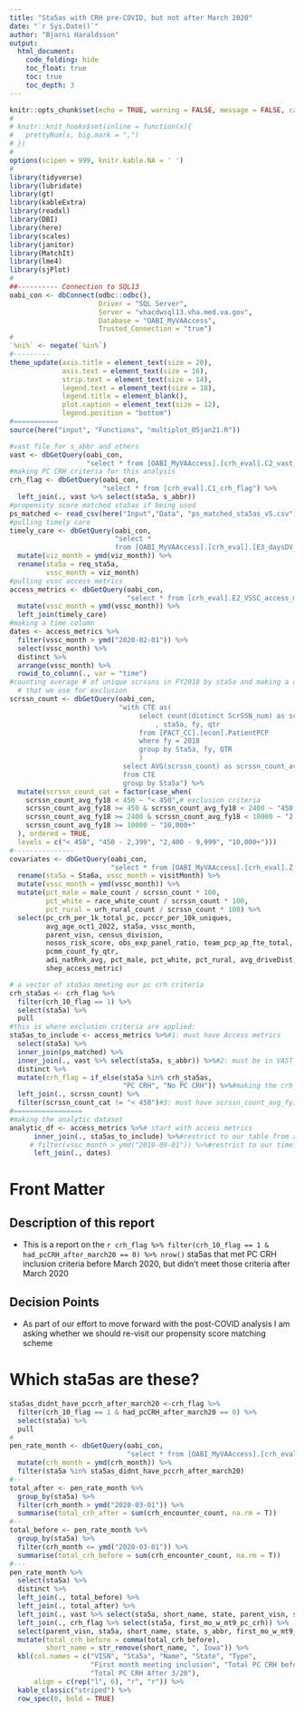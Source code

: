 ```yaml
---
title: "Sta5as with CRH pre-COVID, but not after March 2020"
date: "`r Sys.Date()`"
author: "Bjarni Haraldsson"
output: 
  html_document:
    code_folding: hide
    toc_float: true
    toc: true
    toc_depth: 3
---
```


```r
knitr::opts_chunk$set(echo = TRUE, warning = FALSE, message = FALSE, cache = FALSE, fig.width = 10, fig.height = 10)
#
# knitr::knit_hooks$set(inline = function(x){
#   prettyNum(x, big.mark = ",")
# })
#
options(scipen = 999, knitr.kable.NA = ' ')
#
library(tidyverse)
library(lubridate)
library(gt)
library(kableExtra)
library(readxl)
library(DBI)
library(here)
library(scales)
library(janitor)
library(MatchIt)
library(lme4)
library(sjPlot)
#
##---------- Connection to SQL13
oabi_con <- dbConnect(odbc::odbc(),
                      Driver = "SQL Server",
                      Server = "vhacdwsql13.vha.med.va.gov",
                      Database = "OABI_MyVAAccess",
                      Trusted_Connection = "true")
#
`%ni%` <- negate(`%in%`)
#---------
theme_update(axis.title = element_text(size = 20),
             axis.text = element_text(size = 16),
             strip.text = element_text(size = 14),
             legend.text = element_text(size = 18),
             legend.title = element_blank(),
             plot.caption = element_text(size = 12),
             legend.position = "bottom")
#===========
source(here("input", "Functions", "multiplot_05jan21.R"))
```

```r
#vast file for s_abbr and others
vast <- dbGetQuery(oabi_con,
                   "select * from [OABI_MyVAAccess].[crh_eval].C2_vast_from_a06")
#making PC CRH criteria for this analysis
crh_flag <- dbGetQuery(oabi_con,
                       "select * from [crh_eval].C1_crh_flag") %>%
  left_join(., vast %>% select(sta5a, s_abbr))
#propensity score matched sta5as if being used
ps_matched <- read_csv(here("Input","Data", "ps_matched_sta5as_v5.csv"))
#pulling timely care
timely_care <- dbGetQuery(oabi_con,
                          "select *
                          from [OABI_MyVAAccess].[crh_eval].[E3_daysDV_month_sta5a]") %>%
  mutate(viz_month = ymd(viz_month)) %>%
  rename(sta5a = req_sta5a,
         vssc_month = viz_month)
#pulling vssc access metrics
access_metrics <- dbGetQuery(oabi_con,
                             "select * from [crh_eval].E2_VSSC_access_metrics") %>%
  mutate(vssc_month = ymd(vssc_month)) %>%
  left_join(timely_care)
#making a time column
dates <- access_metrics %>%
  filter(vssc_month > ymd("2020-02-01")) %>%
  select(vssc_month) %>%
  distinct %>%
  arrange(vssc_month) %>%
  rowid_to_column(., var = "time")
#counting average # of unique scrssns in FY2018 by sta5a and making a categorical variable
  # that we use for exclusion
scrssn_count <- dbGetQuery(oabi_con,
                           "with CTE as(
                            	select count(distinct ScrSSN_num) as scrssn_count
                            		, sta5a, fy, qtr
                            	from [PACT_CC].[econ].PatientPCP
                            	where fy = 2018
                            	group by Sta5a, fy, QTR
                            	)
                            select AVG(scrssn_count) as scrssn_count_avg_fy18, sta5a
                            from CTE
                            group by Sta5a") %>%
  mutate(scrssn_count_cat = factor(case_when(
    scrssn_count_avg_fy18 < 450 ~ "< 450",# exclusion criteria
    scrssn_count_avg_fy18 >= 450 & scrssn_count_avg_fy18 < 2400 ~ "450 - 2,399",
    scrssn_count_avg_fy18 >= 2400 & scrssn_count_avg_fy18 < 10000 ~ "2,400 - 9,999",
    scrssn_count_avg_fy18 >= 10000 ~ "10,000+"
  ), ordered = TRUE,
  levels = c("< 450", "450 - 2,399", "2,400 - 9,999", "10,000+")))
#---------------
covariates <- dbGetQuery(oabi_con,
                         "select * from [OABI_MyVAAccess].[crh_eval].Z_analytic_df") %>%
  rename(sta5a = Sta6a, vssc_month = visitMonth) %>%
  mutate(vssc_month = ymd(vssc_month)) %>%
  mutate(pct_male = male_count / scrssn_count * 100,
         pct_white = race_white_count / scrssn_count * 100,
         pct_rural = urh_rural_count / scrssn_count * 100) %>%
  select(pc_crh_per_1k_total_pc, pcccr_per_10k_uniques,
         avg_age_oct1_2022, sta5a, vssc_month, 
         parent_visn, census_division,
         nosos_risk_score, obs_exp_panel_ratio, team_pcp_ap_fte_total,
         pcmm_count_fy_qtr,
         adi_natRnk_avg, pct_male, pct_white, pct_rural, avg_driveDist,
         shep_access_metric)
```

```r
# a vector of sta5as meeting our pc crh criteria
crh_sta5as <- crh_flag %>%
  filter(crh_10_flag == 1) %>%
  select(sta5a) %>%
  pull
#this is where exclusion criteria are applied:
sta5as_to_include <- access_metrics %>%#1: must have Access metrics
  select(sta5a) %>%
  inner_join(ps_matched) %>%
  inner_join(., vast %>% select(sta5a, s_abbr)) %>%#2: must be in VAST
  distinct %>%
  mutate(crh_flag = if_else(sta5a %in% crh_sta5as, 
                            "PC CRH", "No PC CRH")) %>%#making the crh_flag
  left_join(., scrssn_count) %>%
  filter(scrssn_count_cat != "< 450")#3: must have scrssn_count_avg_fy18 >= 450
#=================
#making the analytic dataset
analytic_df <- access_metrics %>%# start with access metrics
      inner_join(., sta5as_to_include) %>%#restrict to our table from above
     # filter(vssc_month > ymd("2019-09-01")) %>%#restrict to our timeframe
      left_join(., dates)
```

# Front Matter  

## Description of this report  

* This is a report on the `r crh_flag %>% filter(crh_10_flag == 1 & had_pcCRH_after_march20 == 0) %>% nrow()` sta5as that met PC CRH inclusion criteria before March 2020, but didn't meet those criteria after March 2020

## Decision Points  

* As part of our effort to move forward with the post-COVID analysis I am asking whether we should re-visit our propensity score matching scheme
    
# Which sta5as are these?  


```r
sta5as_didnt_have_pccrh_after_march20 <-crh_flag %>% 
  filter(crh_10_flag == 1 & had_pcCRH_after_march20 == 0) %>%
  select(sta5a) %>%
  pull
#
pen_rate_month <- dbGetQuery(oabi_con,
                             "select * from [OABI_MyVAAccess].[crh_eval].B1_crh_penRate") %>%
  mutate(crh_month = ymd(crh_month)) %>%
  filter(sta5a %in% sta5as_didnt_have_pccrh_after_march20)
#--
total_after <- pen_rate_month %>%
  group_by(sta5a) %>%
  filter(crh_month > ymd("2020-03-01")) %>%
  summarise(total_crh_after = sum(crh_encounter_count, na.rm = T))
#--
total_before <- pen_rate_month %>%
  group_by(sta5a) %>%
  filter(crh_month <= ymd("2020-03-01")) %>%
  summarise(total_crh_before = sum(crh_encounter_count, na.rm = T))
#---
pen_rate_month %>%
  select(sta5a) %>%
  distinct %>%
  left_join(., total_before) %>%
  left_join(., total_after) %>%
  left_join(., vast %>% select(sta5a, short_name, state, parent_visn, s_abbr)) %>%
  left_join(., crh_flag %>% select(sta5a, first_mo_w_mt9_pc_crh)) %>%
  select(parent_visn, sta5a, short_name, state, s_abbr, first_mo_w_mt9_pc_crh, starts_with("total")) %>%
  mutate(total_crh_before = comma(total_crh_before),
         short_name = str_remove(short_name, ", Iowa")) %>%
  kbl(col.names = c("VISN", "Sta5a", "Name", "State", "Type", 
                    "First month meeting inclusion", "Total PC CRH before 3/20", 
                    "Total PC CRH After 3/20"),
      align = c(rep("l", 6), "r", "r")) %>%
  kable_classic("striped") %>%
  row_spec(0, bold = TRUE)
  
```



